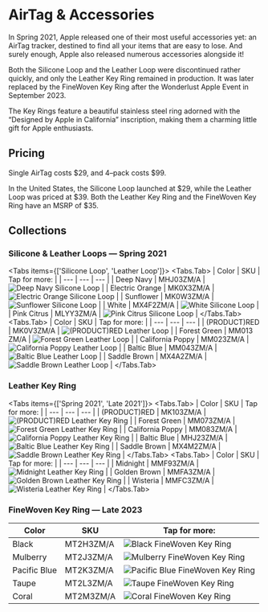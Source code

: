 
# AirTag & Accessories

In Spring 2021, Apple released one of their most useful accessories yet: an AirTag tracker, destined to find all your items that are easy to lose. And surely enough, Apple also released numerous accessories alongside it!

Both the Silicone Loop and the Leather Loop were discontinued rather quickly, and only the Leather Key Ring remained in production. It was later replaced by the FineWoven Key Ring after the Wonderlust Apple Event in September 2023.

The Key Rings feature a beautiful stainless steel ring adorned with the “Designed by Apple in California” inscription, making them a charming little gift for Apple enthusiasts.  

## Pricing

Single AirTag costs \$29, and 4–pack costs \$99.

In the United States, the Silicone Loop launched at \$29, while the Leather Loop was priced at \$39. Both the Leather Key Ring and the FineWoven Key Ring have an MSRP of \$35.

## Collections

### Silicone & Leather Loops — Spring 2021

<Tabs items={['Silicone Loop', 'Leather Loop']}>
  <Tabs.Tab>
| Color | SKU | Tap for more: |
| --- | --- | --- |
| Deep Navy | MHJ03<wbr/>ZM/A | <Link href="/others/airtag/MHJ03"><img src="https://cloudfront.everycase.org/everypreview/MHJ03.webp" alt="Deep Navy Silicone Loop"/></Link> |
| Electric Orange | MK0X3<wbr/>ZM/A | <Link href="/others/airtag/MK0X3"><img src="https://cloudfront.everycase.org/everypreview/MK0X3.webp" alt="Electric Orange Silicone Loop"/></Link> |
| Sunflower | MK0W3<wbr/>ZM/A | <Link href="/others/airtag/MK0W3"><img src="https://cloudfront.everycase.org/everypreview/MK0W3.webp" alt="Sunflower Silicone Loop"/></Link> |
| White | MX4F2<wbr/>ZM/A | <Link href="/others/airtag/MX4F2"><img src="https://cloudfront.everycase.org/everypreview/MX4F2.webp" alt="White Silicone Loop"/></Link> |
| Pink Citrus | MLYY3<wbr/>ZM/A | <Link href="/others/airtag/MLYY3"><img src="https://cloudfront.everycase.org/everypreview/MLYY3.webp" alt="Pink Citrus Silicone Loop"/></Link> |
  </Tabs.Tab>
  <Tabs.Tab>
| Color | SKU | Tap for more: |
| --- | --- | --- |
| (PRODUCT)RED | MK0V3<wbr/>ZM/A | <Link href="/others/airtag/MK0V3"><img src="https://cloudfront.everycase.org/everypreview/MK0V3.webp" alt="(PRODUCT)RED Leather Loop"/></Link> |
| Forest Green | MM013<wbr/>ZM/A | <Link href="/others/airtag/MM013"><img src="https://cloudfront.everycase.org/everypreview/MM013.webp" alt="Forest Green Leather Loop"/></Link> |
| California Poppy | MM023<wbr/>ZM/A | <Link href="/others/airtag/MM023"><img src="https://cloudfront.everycase.org/everypreview/MM023.webp" alt="California Poppy Leather Loop"/></Link> |
| Baltic Blue | MM043<wbr/>ZM/A | <Link href="/others/airtag/MM043"><img src="https://cloudfront.everycase.org/everypreview/MM043.webp" alt="Baltic Blue Leather Loop"/></Link> |
| Saddle Brown | MX4A2<wbr/>ZM/A | <Link href="/others/airtag/MX4A2"><img src="https://cloudfront.everycase.org/everypreview/MX4A2.webp" alt="Saddle Brown Leather Loop"/></Link> |
  </Tabs.Tab>
</Tabs>

### Leather Key Ring

<Tabs items={['Spring 2021', 'Late 2021']}>
  <Tabs.Tab>
| Color | SKU | Tap for more: |
| --- | --- | --- |
| (PRODUCT)RED | MK103<wbr/>ZM/A | <Link href="/others/airtag/MK103"><img src="https://cloudfront.everycase.org/everypreview/MK103.webp" alt="(PRODUCT)RED Leather Key Ring"/></Link> |
| Forest Green | MM073<wbr/>ZM/A | <Link href="/others/airtag/MM073"><img src="https://cloudfront.everycase.org/everypreview/MM073.webp" alt="Forest Green Leather Key Ring"/></Link> |
| California Poppy | MM083<wbr/>ZM/A | <Link href="/others/airtag/MM083"><img src="https://cloudfront.everycase.org/everypreview/MM083.webp" alt="California Poppy Leather Key Ring"/></Link> |
| Baltic Blue | MHJ23<wbr/>ZM/A | <Link href="/others/airtag/MHJ23"><img src="https://cloudfront.everycase.org/everypreview/MHJ23.webp" alt="Baltic Blue Leather Key Ring"/></Link> |
| Saddle Brown | MX4M2<wbr/>ZM/A | <Link href="/others/airtag/MX4M2"><img src="https://cloudfront.everycase.org/everypreview/MX4M2.webp" alt="Saddle Brown Leather Key Ring"/></Link> |
  </Tabs.Tab>
  <Tabs.Tab>
| Color | SKU | Tap for more: |
| --- | --- | --- |
| Midnight | MMF93<wbr/>ZM/A | <Link href="/others/airtag/MMF93"><img src="https://cloudfront.everycase.org/everypreview/MMF93.webp" alt="Midnight Leather Key Ring"/></Link> |
| Golden Brown | MMFA3<wbr/>ZM/A | <Link href="/others/airtag/MMFA3"><img src="https://cloudfront.everycase.org/everypreview/MMFA3.webp" alt="Golden Brown Leather Key Ring"/></Link> |
| Wisteria | MMFC3<wbr/>ZM/A | <Link href="/others/airtag/MMFC3"><img src="https://cloudfront.everycase.org/everypreview/MMFC3.webp" alt="Wisteria Leather Key Ring"/></Link> |
  </Tabs.Tab>
</Tabs>

### FineWoven Key Ring — Late 2023

| Color | SKU | Tap for more: |
| --- | --- | --- |
| Black | MT2H3<wbr/>ZM/A | <Link href="/others/airtag/MT2H3"><img src="https://cloudfront.everycase.org/everypreview/MT2H3.webp" alt="Black FineWoven Key Ring"/></Link> |
| Mulberry | MT2J3<wbr/>ZM/A | <Link href="/others/airtag/MT2J3"><img src="https://cloudfront.everycase.org/everypreview/MT2J3.webp" alt="Mulberry FineWoven Key Ring"/></Link> |
| Pacific Blue | MT2K3<wbr/>ZM/A | <Link href="/others/airtag/MT2K3"><img src="https://cloudfront.everycase.org/everypreview/MT2K3.webp" alt="Pacific Blue FineWoven Key Ring"/></Link> |
| Taupe | MT2L3<wbr/>ZM/A | <Link href="/others/airtag/MT2L3"><img src="https://cloudfront.everycase.org/everypreview/MT2L3.webp" alt="Taupe FineWoven Key Ring"/></Link> |
| Coral | MT2M3<wbr/>ZM/A | <Link href="/others/airtag/MT2M3"><img src="https://cloudfront.everycase.org/everypreview/MT2M3.webp" alt="Coral FineWoven Key Ring"/></Link> |
